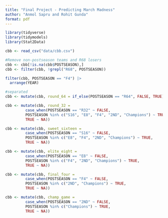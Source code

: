 ```yaml
---
title: "Final Project - Predicting March Madness"
author: "Anmol Sapru and Rohit Gunda"
format: pdf
---
```


```r

library(tidyverse)
library(tidymodels)
library(Stat2Data)

cbb <- read_csv("data/cbb.csv") 

#Remove non-postseason teams and R68 losers
cbb <- cbb[!is.na(cbb$POSTSEASON),]
cbb <- filter(cbb, !grepl("R68", POSTSEASON))

filter(cbb, POSTSEASON == "F4") |>
  arrange(YEAR)
```

```r

#separated 
cbb <- mutate(cbb, round_64 = if_else(POSTSEASON == "R64", FALSE, TRUE))

cbb <- mutate(cbb, round_32 = 
         case_when(POSTSEASON == "R32" ~ FALSE,
         POSTSEASON %in% c("S16", "E8", "F4", "2ND", "Champions") ~ TRUE,
         TRUE ~ NA))

cbb <- mutate(cbb, sweet_sixteen = 
         case_when(POSTSEASON == "S16" ~ FALSE,
         POSTSEASON %in% c("E8", "F4", "2ND", "Champions") ~ TRUE,
         TRUE ~ NA))

cbb <- mutate(cbb, elite_eight = 
         case_when(POSTSEASON == "E8" ~ FALSE,
         POSTSEASON %in% c("F4", "2ND", "Champions") ~ TRUE,
         TRUE ~ NA))

cbb <- mutate(cbb, final_four = 
         case_when(POSTSEASON == "F4" ~ FALSE,
         POSTSEASON %in% c("2ND", "Champions") ~ TRUE,
         TRUE ~ NA))

cbb <- mutate(cbb, champ_game = 
         case_when(POSTSEASON == "2ND" ~ FALSE,
         POSTSEASON %in% c("Champions") ~ TRUE,
         TRUE ~ NA))
```
